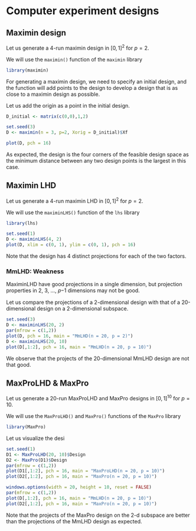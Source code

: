# Computer experiment designs

## Maximin design

Let us generate a 4-run maximin design in $[0, 1]^2$ for $p=2$.

We will use the `maximin()` function of the `maximin` library

```r
library(maximin)
```

For generating a maximin design, we need to specify an initial design, and the function will add points to the design to develop a design that is as close to a maximin design as possible.

Let us add the origin as a point in the initial design.

```r
D_initial <- matrix(c(0,0),1,2)
```

```r
set.seed(3)
D <- maximin(n = 3, p=2, Xorig = D_initial)$Xf
```

```r
plot(D, pch = 16)
```

As expected, the design is the four corners of the feasible design space as the minimum distance between any two design points is the largest in this case.

## Maximin LHD

Let us generate a 4-run maximin LHD in $[0, 1]^2$ for $p=2$.

We will use the `maximinLHS()` function of the `lhs` library

```r
library(lhs)
```

```r
set.seed(1)
D <- maximinLHS(4, 2)
plot(D, xlim = c(0, 1), ylim = c(0, 1), pch = 16)
```

Note that the design has 4 distinct projections for each of the two factors.

### MmLHD: Weakness

MaximinLHD have good projections in a single dimension, but projection properties in 2, 3, …, 𝑝−1 dimensions may not be good.

Let us compare the projections of a 2-dimensional design with that of a 20-dimensional design on a 2-dimensional subspace.

```r
set.seed(3)
D <- maximinLHS(20, 2)
par(mfrow = c(1,2))
plot(D, pch = 16, main = "MmLHD(n = 20, p = 2)")
D <- maximinLHS(20, 10)
plot(D[,1:2], pch = 16, main = "MmLHD(n = 20, p = 10)")
```

We observe that the projects of the 20-dimensional MmLHD design are not that good.

## MaxProLHD & MaxPro

Let us generate a 20-run MaxProLHD and MaxPro designs in $[0, 1]^10$ for $p=10$.

We will use the `MaxProLHD()` and `MaxPro()` functions of the `MaxPro` library

```r
library(MaxPro)
```

Let us visualize the desi

```r
set.seed(1)
D1 <- MaxProLHD(20, 10)$Design
D2 <- MaxPro(D1)$Design
par(mfrow = c(1,2))
plot(D1[,1:2], pch = 16, main = "MaxProLHD(n = 20, p = 10)")
plot(D2[,1:2], pch = 16, main = "MaxPro(n = 20, p = 10)")
```

```r
windows.options(width = 20, height = 10, reset = FALSE) 
par(mfrow = c(1,2))
plot(D[,1:2], pch = 16, main = "MmLHD(n = 20, p = 10)")
plot(D2[,1:2], pch = 16, main = "MaxPro(n = 20, p = 10)")
```

Note that the projects of the MaxPro design on the 2-d subspace are better than the projections of the MmLHD design as expected.


